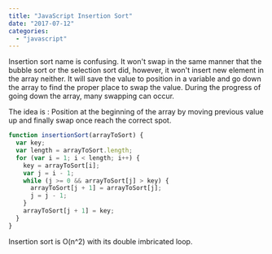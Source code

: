 ```yaml
---
title: "JavaScript Insertion Sort"
date: "2017-07-12"
categories:
  - "javascript"
---
```


Insertion sort name is confusing. It won't swap in the same manner that the bubble sort or the selection sort did, however, it won't insert new element in the array neither. It will save the value to position in a variable and go down the array to find the proper place to swap the value. During the progress of going down the array, many swapping can occur.

The idea is : Position at the beginning of the array by moving previous value up and finally swap once reach the correct spot.

```typescript
function insertionSort(arrayToSort) {
  var key;
  var length = arrayToSort.length;
  for (var i = 1; i < length; i++) {
    key = arrayToSort[i];
    var j = i - 1;
    while (j >= 0 && arrayToSort[j] > key) {
      arrayToSort[j + 1] = arrayToSort[j];
      j = j - 1;
    }
    arrayToSort[j + 1] = key;
  }
}
```

Insertion sort is O(n^2) with its double imbricated loop.
